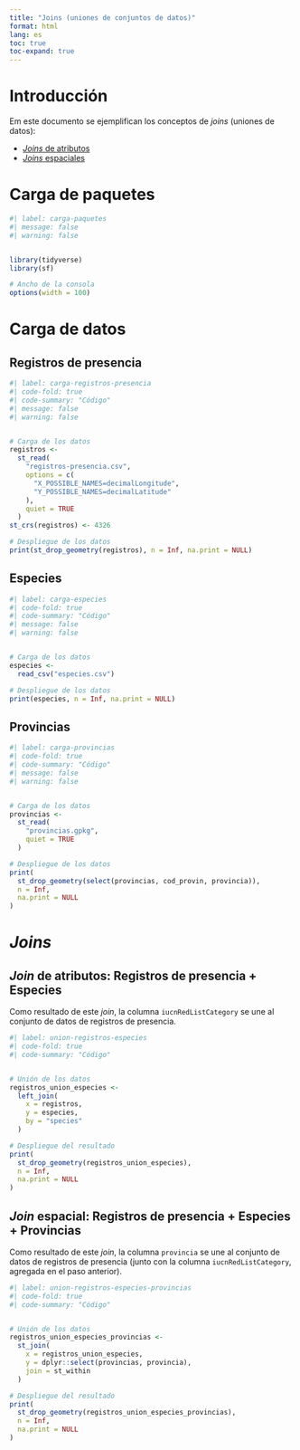 ```yaml
---
title: "Joins (uniones de conjuntos de datos)"
format: html
lang: es
toc: true
toc-expand: true
---
```


# Introducción
Em este documento se ejemplifican los conceptos de *joins* (uniones de datos):

- [*Joins* de atributos](https://r.geocompx.org/attr#vector-attribute-joining)
- [*Joins* espaciales](https://r.geocompx.org/spatial-operations#spatial-joining)

# Carga de paquetes

```r
#| label: carga-paquetes
#| message: false
#| warning: false


library(tidyverse)
library(sf)

# Ancho de la consola
options(width = 100)
```


# Carga de datos

## Registros de presencia

```r
#| label: carga-registros-presencia
#| code-fold: true
#| code-summary: "Código"
#| message: false
#| warning: false


# Carga de los datos
registros <-
  st_read(
    "registros-presencia.csv",
    options = c(
      "X_POSSIBLE_NAMES=decimalLongitude",
      "Y_POSSIBLE_NAMES=decimalLatitude"
    ),
    quiet = TRUE
  )
st_crs(registros) <- 4326

# Despliegue de los datos
print(st_drop_geometry(registros), n = Inf, na.print = NULL)
```

## Especies

```r
#| label: carga-especies
#| code-fold: true
#| code-summary: "Código"
#| message: false
#| warning: false


# Carga de los datos
especies <-
  read_csv("especies.csv")

# Despliegue de los datos
print(especies, n = Inf, na.print = NULL)
```

## Provincias

```r
#| label: carga-provincias
#| code-fold: true
#| code-summary: "Código"
#| message: false
#| warning: false


# Carga de los datos
provincias <-
  st_read(
    "provincias.gpkg",
    quiet = TRUE
  )

# Despliegue de los datos
print(
  st_drop_geometry(select(provincias, cod_provin, provincia)), 
  n = Inf, 
  na.print = NULL
)
```

# *Joins*


## *Join* de atributos: Registros de presencia + Especies
Como resultado de este *join*, la columna `iucnRedListCategory` se une al conjunto de datos de registros de presencia.

```r
#| label: union-registros-especies
#| code-fold: true
#| code-summary: "Código"


# Unión de los datos
registros_union_especies <-
  left_join(
    x = registros,
    y = especies,
    by = "species"
  )

# Despliegue del resultado
print(
  st_drop_geometry(registros_union_especies), 
  n = Inf, 
  na.print = NULL
)
```

## *Join* espacial: Registros de presencia + Especies + Provincias
Como resultado de este *join*, la columna `provincia` se une al conjunto de datos de registros de presencia (junto con la columna `iucnRedListCategory`, agregada en el paso anterior).

```r
#| label: union-registros-especies-provincias
#| code-fold: true
#| code-summary: "Código"


# Unión de los datos
registros_union_especies_provincias <-
  st_join(
    x = registros_union_especies,
    y = dplyr::select(provincias, provincia),
    join = st_within
  )

# Despliegue del resultado
print(
  st_drop_geometry(registros_union_especies_provincias),
  n = Inf,
  na.print = NULL
)
```

